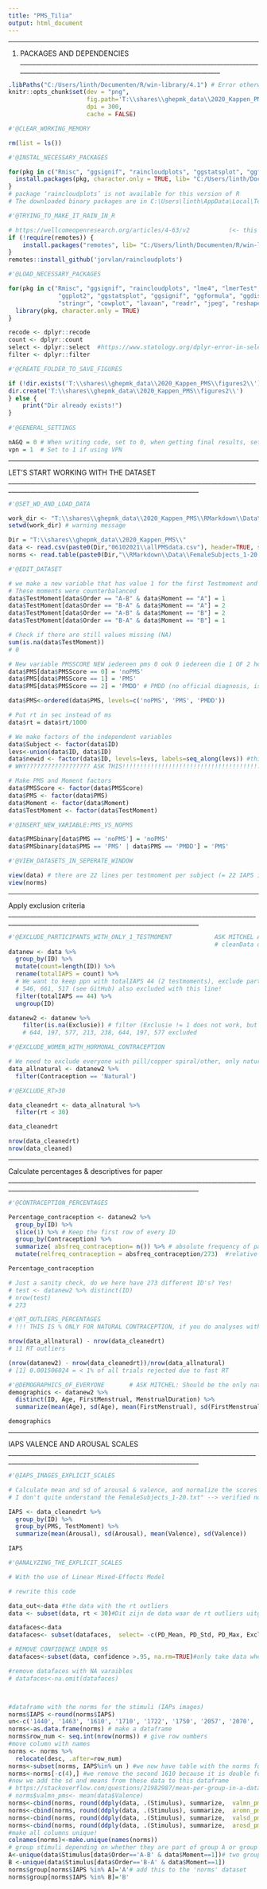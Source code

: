 ---
title: "PMS_Tilia"
output: html_document
---
__________________________________________________________________________________________________________________________________________
1. PACKAGES AND DEPENDENCIES 
__________________________________________________________________________________________________________________________________________

```{r setup, include=FALSE}
.libPaths("C:/Users/linth/Documenten/R/win-library/4.1") # Error otherwise bcs OneDrive full & not up-to-date
knitr::opts_chunk$set(dev = "png",
                      fig.path='T:\\shares\\ghepmk_data\\2020_Kappen_PMS\\figures2\\',
                      dpi = 300,
                      cache = FALSE)
```


```{r}
#'@CLEAR_WORKING_MEMORY

rm(list = ls())

#'@INSTAL_NECESSARY_PACKAGES

for(pkg in c("Rmisc", "ggsignif", "raincloudplots", "ggstatsplot", "ggformula", "ggdist", "ggpubr", "ggeffects")){
  install.packages(pkg, character.only = TRUE, lib= "C:/Users/linth/Documenten/R/win-library/4.1") 
}
# package ‘raincloudplots’ is not available for this version of R
# The downloaded binary packages are in C:\Users\linth\AppData\Local\Temp\Rtmpis7LFW\downloaded_packages

#'@TRYING_TO_MAKE_IT_RAIN_IN_R

# https://wellcomeopenresearch.org/articles/4-63/v2           (<- this worked!)
if (!require(remotes)) {
    install.packages("remotes", lib= "C:/Users/linth/Documenten/R/win-library/4.1")
}
remotes::install_github('jorvlan/raincloudplots')
```


```{r}
#'@LOAD_NECESSARY_PACKAGES

for(pkg in c("Rmisc", "ggsignif", "raincloudplots", "lme4", "lmerTest", "effects", "car", "emmeans","fitdistrplus", "gplots",
              "ggplot2", "ggstatsplot", "ggsignif", "ggformula", "ggdist", "ggpubr", "ggeffects", "gridExtra", "tidyverse", "pander",
              "stringr", "cowplot", "lavaan", "readr", "jpeg", "reshape2", "yarrr", "knitr", "remotes")){
  library(pkg, character.only = TRUE)
}

recode <- dplyr::recode
count <- dplyr::count
select <- dplyr::select  #https://www.statology.org/dplyr-error-in-select-unused-arguments/
filter <- dplyr::filter

```

```{r}
#'@CREATE_FOLDER_TO_SAVE_FIGURES

if (!dir.exists('T:\\shares\\ghepmk_data\\2020_Kappen_PMS\\figures2\\')){
dir.create('T:\\shares\\ghepmk_data\\2020_Kappen_PMS\\figures2\\')
} else {
    print("Dir already exists!")
}
    
#'@GENERAL_SETTINGS

nAGQ = 0 # When writing code, set to 0, when getting final results, set to 1
vpn = 1  # Set to 1 if using VPN
```
__________________________________________________________________________________________________________________________________________
LET'S START WORKING WITH THE DATASET 
__________________________________________________________________________________________________________________________________________

```{r load-data, echo=FALSE}
#'@SET_WD_AND_LOAD_DATA

work_dir <- "T:\\shares\\ghepmk_data\\2020_Kappen_PMS\\RMarkdown\\Data\\"
setwd(work_dir) # warning message

Dir = "T:\\shares\\ghepmk_data\\2020_Kappen_PMS\\"
data <- read.csv(paste0(Dir,"06102021\\allPMSdata.csv"), header=TRUE, sep=) # upload data
norms <- read.table(paste0(Dir,"\\RMarkdown\\Data\\FemaleSubjects_1-20.txt"), header=TRUE, fill=TRUE) # upload norms #??? Only 43 images in here

#'@EDIT_DATASET

# we make a new variable that has value 1 for the first Testmoment and 2 for the second Testmoment
# These moments were counterbalanced
data$TestMoment[data$Order == "A-B" & data$Moment == "A"] = 1 
data$TestMoment[data$Order == "B-A" & data$Moment == "A"] = 2
data$TestMoment[data$Order == "A-B" & data$Moment == "B"] = 2
data$TestMoment[data$Order == "B-A" & data$Moment == "B"] = 1

# Check if there are still values missing (NA)
sum(is.na(data$TestMoment))
# 0

# New variable PMSSCORE NEW iedereen pms 0 ook 0 iedereen die 1 OF 2 heeft wordt 1, 
data$PMS[data$PMSScore == 0] = 'noPMS'
data$PMS[data$PMSScore == 1] = 'PMS'
data$PMS[data$PMSScore == 2] = 'PMDD' # PMDD (no official diagnosis, is just PMS)

data$PMS<-ordered(data$PMS, levels=c('noPMS', 'PMS', 'PMDD'))

# Put rt in sec instead of ms
data$rt = data$rt/1000

# We make factors of the independent variables
data$Subject <- factor(data$ID)
levs<-union(data$ID, data$ID)
data$newid <- factor(data$ID, levels=levs, labels=seq_along(levs)) #this code replaces the '627, 534 IDs with 1, 2, 3, )
# WHY?????????????????? ASK THIS!!!!!!!!!!!!!!!!!!!!!!!!!!!!!!!!!!!!!!!!!!!!!!!!!!!!!!!!!!!!!!

# Make PMS and Moment factors
data$PMSScore <- factor(data$PMSScore)
data$PMS <- factor(data$PMS)
data$Moment <- factor(data$Moment) 
data$TestMoment <- factor(data$TestMoment)

#'@INSERT_NEW_VARIABLE:PMS_VS_NOPMS

data$PMSbinary[data$PMS == 'noPMS'] = 'noPMS'
data$PMSbinary[data$PMS == 'PMS' | data$PMS == 'PMDD'] = 'PMS'

```

```{r load-data, echo=FALSE}
#'@VIEW_DATASETS_IN_SEPERATE_WINDOW

view(data) # there are 22 lines per testmoment per subject (= 22 IAPS images per testmoment)
view(norms)
```

__________________________________________________________________________________________________________________________________________
Apply exclusion criteria
__________________________________________________________________________________________________________________________________________

```{r}
#'@EXCLUDE_PARTICIPANTS_WITH_ONLY_1_TESTMOMENT            ASK MITCHEL ABOUT THIS, WHY ARE THEY STILL IN DATASET????????????
                                                          # cleanData on GitHub Mitchel, but no info about scales. 
datanew <- data %>%
  group_by(ID) %>%
  mutate(count=length(ID)) %>%
  rename(totalIAPS = count) %>%
  # We want to keep ppn with totalIAPS 44 (2 testmoments), exclude participants with totalIAPS 22
  # 546, 661, 517 (see GitHub) also excluded with this line!
  filter(totalIAPS == 44) %>%
  ungroup(ID)

datanew2 <- datanew %>%
    filter(is.na(Exclusie)) # filter (Exclusie != 1 does not work, but this does)
    # 644, 197, 577, 213, 238, 644, 197, 577 excluded

#'@EXCLUDE_WOMEN_WITH_HORMONAL_CONTRACEPTION

# We need to exclude everyone with pill/copper spiral/other, only natural contraception included
data_allnatural <- datanew2 %>% 
  filter(Contraception == 'Natural')

#'@EXCLUDE_RT>30

data_cleanedrt <- data_allnatural %>% 
  filter(rt < 30)

data_cleanedrt

nrow(data_cleanedrt) 
nrow(data_cleaned)
```
__________________________________________________________________________________________________________________________________________
Calculate percentages & descriptives for paper
__________________________________________________________________________________________________________________________________________

```{r}
#'@CONTRACEPTION_PERCENTAGES

Percentage_contraception <- datanew2 %>%
  group_by(ID) %>%
  slice(1) %>% # Keep the first row of every ID
  group_by(Contraception) %>%
  summarize( absfreq_contraception= n()) %>% # absolute frequency of participants per type of contraception
  mutate(relfreq_contraception = absfreq_contraception/273)  #relative frequency of participants per type of contraception

Percentage_contraception

# Just a sanity check, do we here have 273 different ID's? Yes!
# test <- datanew2 %>% distinct(ID) 
# nrow(test)
# 273

#'@RT_OUTLIERS_PERCENTAGES
# !!! THIS IS % ONLY FOR NATURAL CONTRACEPTION, if you do analyses with contraception, calculate on full dataset

nrow(data_allnatural) - nrow(data_cleanedrt)
# 11 RT outliers 

(nrow(datanew2) - nrow(data_cleanedrt))/nrow(data_allnatural) 
# [1] 0.001506024 = < 1% of all trials rejected due to fast RT      

```

```{r}
#'@DEMOGRAPHICS_OF_EVERYONE       # ASK MITCHEL: Should be the only natural contraception? I don't think so
demographics <- datanew2 %>%  
  distinct(ID, Age, FirstMenstrual, MenstrualDuration) %>%
  summarize(mean(Age), sd(Age), mean(FirstMenstrual), sd(FirstMenstrual),mean(MenstrualDuration), sd(MenstrualDuration))

demographics
```
__________________________________________________________________________________________________________________________________________
IAPS VALENCE AND AROUSAL SCALES
__________________________________________________________________________________________________________________________________________

```{r}
#'@IAPS_IMAGES_EXPLICIT_SCALES

# Calculate mean and sd of arousal & valence, and normalize the scores I think?
# I don't quite understand the FemaleSubjects_1-20.txt" --> verified norms. We can use them to divide the IAPS images in groups

IAPS <- data_cleanedrt %>%
  group_by(ID) %>%
  group_by(PMS, TestMoment) %>%
  summarize(mean(Arousal), sd(Arousal), mean(Valence), sd(Valence))

IAPS
```
```{r}
#'@ANALYZING_THE_EXPLICIT_SCALES

# With the use of Linear Mixed-Effects Model

```

```{r load-data, echo=FALSE}

# rewrite this code

data_out<-data #the data with the rt outliers
data <- subset(data, rt < 30)#Dit zijn de data waar de rt outliers uitgehaald zijn! 

datafaces<-data
datafaces<- subset(datafaces,  select= -c(PD_Mean, PD_Std, PD_Max, Exclusie))

# REMOVE CONFIDENCE UNDER 95
datafaces<-subset(data, confidence >.95, na.rm=TRUE)#only take data where confidence is bigger than 95

#remove datafaces with NA varaibles
# datafaces<-na.omit(datafaces)



#dataframe with the norms for the stimuli (IAPs images)
norms$IAPS <-round(norms$IAPS)
un<-c('1440', '1463', '1610', '1710', '1722', '1750', '2057', '2070', '2160', '2165', '2340', '2360', '2800', '3261', '4180', '4290', '4490', '4531',  '4550', '4561', '4658', '5030', '5600', '5800', '5982', '6312', '6313', '7182', '7211', '7224', '7238', '7380', '7480', '7481', '9220', '9300', '9320', '9584', '9592', '9594', '9600', '9911', '9920', '9921') # all the unique(data$Stimulus) in a list
norms<-as.data.frame(norms) # make a dataframe
norms$row_num <- seq.int(nrow(norms)) # give row numbers
#move column with names 
norms <- norms %>%
  relocate(desc, .after=row_num)
norms<-subset(norms, IAPS%in% un ) #we now have table with the norms for ONLY the stimuli used in this PMS experiment
norms<-norms[-c(4),] #we remove the second 1610 because it is double for some reason
#now we add the sd and means from these data to this dataframe
# https://stackoverflow.com/questions/21982987/mean-per-group-in-a-data-frame
# norms$valmn_pms<- mean(data$Valence)
norms<-cbind(norms, round(ddply(data, .(Stimulus), summarize,  valmn_pms=mean(Valence))[2])/10)
norms<-cbind(norms, round(ddply(data, .(Stimulus), summarize,  aromn_pms=mean(Arousal))[2])/10)
norms<-cbind(norms, round(ddply(data, .(Stimulus), summarize,  valsd_pms=sd(Valence))[2])/10)
norms<-cbind(norms, round(ddply(data, .(Stimulus), summarize,  arosd_pms=mean(Arousal))[2])/10)
#make all columns unique!
colnames(norms)<-make.unique(names(norms))
# group stimuli depending on whether they are part of group A or group B in exp
A<-unique(data$Stimulus[data$Order=='A-B' & data$Moment==1])# two groups of stimuli: A and B
B <-unique(data$Stimulus[data$Order=='B-A' & data$Moment==1])
norms$group[norms$IAPS %in% A]='A'# add this to the 'norms' dataset
norms$group[norms$IAPS %in% B]='B'

```


